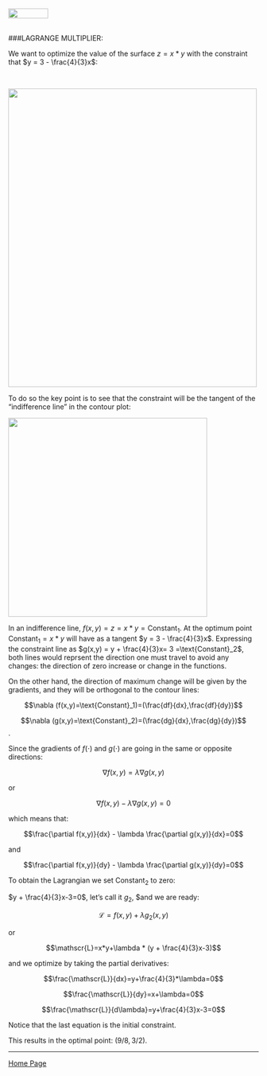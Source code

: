 <br>
<a href="http://rinterested.github.io/statistics/index.html">
<img HEIGHT="20" WIDTH="80" src="https://cloud.githubusercontent.com/assets/9312897/10556783/a27a26fa-745c-11e5-9b1a-2d5bd737387a.PNG"></a>
<br><br>

###LAGRANGE MULTIPLIER:
<br>

We want to optimize the value of the surface $z = x * y$ with the constraint that $y = 3 - \frac{4}{3}x$:

<br>

<img height="600" width="500" src="https://cloud.githubusercontent.com/assets/9312897/16436652/97b580c2-3d6d-11e6-8629-6bd9fe82e52a.png">

To do so the key point is to see that the constraint will be the tangent of the "indifference line" in the contour plot:

<img height="400" width="400" src="https://cloud.githubusercontent.com/assets/9312897/16436796/e7642c62-3d6e-11e6-926a-a83ed3130cdc.png">

In an indifference line, $f(x,y) = z = x*y = \text{Constant}_1$. At the optimum point $\text{Constant}_1=x*y$ will have as a tangent $y = 3 - \frac{4}{3}x$. Expressing the constraint line as $g(x,y) = y + \frac{4}{3}x= 3 =\text{Constant}_2$, both lines would reprsent the direction one must travel to avoid any changes: the direction of zero increase or change in the functions.

On the other hand, the direction of maximum change will be given by the gradients, and they will be orthogonal to the contour lines:

$$\nabla (f(x,y)=\text{Constant}_1)=(\frac{df}{dx},\frac{df}{dy})$$

$$\nabla (g(x,y)=\text{Constant}_2)=(\frac{dg}{dx},\frac{dg}{dy})$$.

Since the gradients of $f(\cdot)$ and $g(\cdot)$ are going in the same or opposite directions:

$$\nabla f(x,y) = \lambda \nabla g(x,y)$$

or

$$\nabla f(x,y) - \lambda \nabla g(x,y)= 0$$

which means that:

$$\frac{\partial f(x,y)}{dx} - \lambda \frac{\partial g(x,y)}{dx}=0$$

and

$$\frac{\partial f(x,y)}{dy} - \lambda \frac{\partial g(x,y)}{dy}=0$$

To obtain the Lagrangian we set $\text{Constant}_2$ to zero:

$y + \frac{4}{3}x-3=0$, let's call it $g_2$, $and we are ready:

$$\mathscr{L}=f(x,y)+\lambda g_2(x,y)$$

or

$$\mathscr{L}=x*y+\lambda * (y + \frac{4}{3}x-3)$$

and we optimize by taking the partial derivatives:

$$\frac{\mathscr{L}}{dx}=y+\frac{4}{3}*\lambda=0$$

$$\frac{\mathscr{L}}{dy}=x+\lambda=0$$

$$\frac{\mathscr{L}}{d\lambda}=y+\frac{4}{3}x-3=0$$

Notice that the last equation is the initial constraint.

This results in the optimal point: $(9/8,3/2)$.


---

<a href="http://rinterested.github.io/statistics/index.html">Home Page</a>
